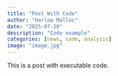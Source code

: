 ```yaml
---
title: "Post With Code"
author: "Harlow Malloc"
date: "2025-07-28"
description: "Code example"
categories: [news, code, analysis]
image: "image.jpg"
---
```


This is a post with executable code.

